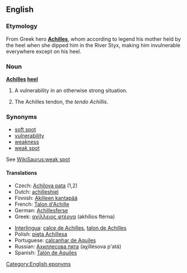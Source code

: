 ==English==
{{wikipedia}}

===Etymology===
From Greek hero '''[[Achilles]]''', whom according to legend his mother held by the heel when she dipped him in the River Styx, making him invulnerable everywhere except on his heel.

===Noun===
'''[[Achilles]] [[heel]]'''

# A vulnerability in an otherwise strong situation.
# {{anatomy}} The Achilles tendon, the ''tendo Achillis''.

===Synonyms===
*[[soft spot]]
*[[vulnerability]]
*[[weakness]]
*[[weak spot]]

See [[WikiSaurus:weak spot]]

====Translations====
{{rfc-level|Translations at L4+ not in L3 POS section (AutoFormat would have corrected level of Synonyms)}}
{{top}}
*Czech: [[Achilova pata]] {{f}} (1,2)
*Dutch: [[achilleshiel]]
*Finnish: [[Akilleen kantapää]]
*French: [[Talon d'Achille]]
*German: [[Achillesferse]] {{f}}
*Greek: [[αχίλλειος φτέρνα]] (akhílios ftérna) {{f}}
{{mid}}
*[[Interlingua]]: [[calce de Achilles]], [[talon de Achilles]]
*Polish: [[pięta Achillesa]] {{f}}
*Portuguese: [[calcanhar de Aquiles]] {{m}}
*Russian: [[Ахиллесова пята]] (aχillésova p'atá) {{f}}
*Spanish: [[Talón de Aquiles]]
{{bottom}}

[[Category:English eponyms]]